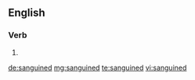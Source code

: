 ==English==

===Verb===
{{head|en}}

# {{en-past of|sanguine}}

[[de:sanguined]]
[[mg:sanguined]]
[[te:sanguined]]
[[vi:sanguined]]